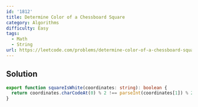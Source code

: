 ```yaml
---
id: '1812'
title: Determine Color of a Chessboard Square
category: Algorithms
difficulty: Easy
tags:
  - Math
  - String
url: https://leetcode.com/problems/determine-color-of-a-chessboard-square
---
```


## Solution

```typescript filename="solution.ts" copy
export function squareIsWhite(coordinates: string): boolean {
  return coordinates.charCodeAt(0) % 2 !== parseInt(coordinates[1]) % 2;
}
```
